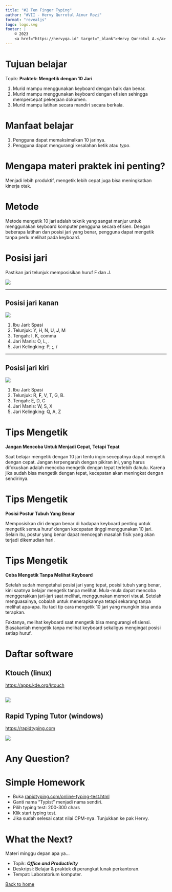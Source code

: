 ```yaml
---
title: "#2 Ten Finger Typing"
author: "#VII - Hervy Qurrotul Ainur Rozi"
format: "revealjs"
logo: logo.svg
footer: |
    © 2023
    <a href="https://hervyqa.id" target="_blank">Hervy Qurrotul A.</a>
---
```


# Tujuan belajar

Topik: **Praktek: Mengetik dengan 10 Jari**

1. Murid mampu menggunakan keyboard dengan baik dan benar.
1. Murid mampu menggunakan keyboard dengan efisien sehingga mempercepat pekerjaan dokumen.
1. Murid mampu latihan secara mandiri secara berkala.

# Manfaat belajar

1. Pengguna dapat memaksimalkan 10 jarinya.
1. Pengguna dapat mengurangi kesalahan ketik atau _typo_.

# Mengapa materi praktek ini penting?

Menjadi lebih produktif, mengetik lebih cepat juga bisa meningkatkan kinerja otak.

# Metode {.smaller}

Metode mengetik 10 jari adalah teknik yang sangat manjur untuk menggunakan keyboard komputer pengguna secara efisien. Dengan beberapa latihan dan posisi jari yang benar, pengguna dapat mengetik tanpa perlu melihat pada keyboard.

# Posisi jari

Pastikan jari telunjuk memposisikan huruf F dan J.

![](img/finger-position.webp)

---

## Posisi jari kanan

![](img/typing-map.webp)

1. Ibu Jari: Spasi
1. Telunjuk: Y, H, N, U, **J**, M
1. Tengah:  I, K, comma
1. Jari Manis: O, L, .
1. Jari Kelingking: P, ;, /

---

## Posisi jari kiri

![](img/typing-map.webp)

1. Ibu Jari: Spasi
1. Telunjuk: R, **F**, V, T, G, B.
1. Tengah: E, D, C
1. Jari Manis: W, S, X
1. Jari Kelingking: Q, A, Z

# Tips Mengetik {.smaller}

**Jangan Mencoba Untuk Menjadi Cepat, Tetapi Tepat**

Saat belajar mengetik dengan 10 jari tentu ingin secepatnya dapat mengetik dengan cepat. Jangan terpengaruh dengan pikiran ini, yang harus difokuskan adalah mencoba mengetik dengan tepat terlebih dahulu. Karena jika sudah bisa mengetik dengan tepat, kecepatan akan meningkat dengan sendirinya.

# Tips Mengetik {.smaller}

**Posisi Postur Tubuh Yang Benar**

Memposisikan diri dengan benar di hadapan keyboard penting untuk mengetik semua huruf dengan kecepatan tinggi menggunakan 10 jari. Selain itu, postur yang benar dapat mencegah masalah fisik yang akan terjadi dikemudian hari.

# Tips Mengetik {.smaller}

**Coba Mengetik Tanpa Melihat Keyboard**

Setelah sudah mengetahui posisi jari yang tepat, posisi tubuh yang benar, kini saatnya belajar mengetik tanpa melihat. Mula-mula dapat mencoba menggerakkan jari-jari saat melihat, menggunakan memori visual. Setelah menguasainya, cobalah untuk menerapkannya tetapi sekarang tanpa melihat apa-apa. Itu tadi tip cara mengetik 10 jari yang mungkin bisa anda terapkan.

Faktanya, melihat keyboard saat mengetik bisa mengurangi efisiensi. Biasakanlah mengetik tanpa melihat keyboard sekaligus mengingat posisi setiap huruf.

# Daftar software {.smaller}

## Ktouch (linux) {.smaller}

<https://apps.kde.org/ktouch>

![](img/ktouch.webp)
---

## Rapid Typing Tutor (windows) {.smaller}

<https://rapidtyping.com>

![](img/rapid-typing.webp)

# Any Question? {background-color="rgb(10, 132, 81)"}

# Simple Homework

* Buka [rapidtyping.com/online-typing-test.html](https://rapidtyping.com/online-typing-test.html)
* Ganti nama "Typist" menjadi nama sendiri.
* Pilih typing test: 200-300 chars
* Klik start typing test.
* Jika sudah selesai catat nilai CPM-nya. Tunjukkan ke pak Hervy.

# What the Next?

Materi minggu depan apa ya...

* Topik: _**Office and Productivity**_
* Deskripsi: Belajar & praktek di perangkat lunak perkantoran.
* Tempat: Laboratorium komputer.

[Back to home](/)